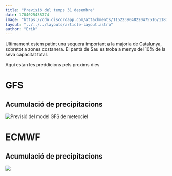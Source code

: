 ```yaml
---
title: "Previsió del temps 31 desembre"
date: 1704025438774
image: "https://cdn.discordapp.com/attachments/1152239048220475516/1187732063739203605/d.webp"
layout: "../../../layouts/article-layout.astro"
author: "Erik"
---
```


Ultimament estem patint una sequera important a la majoria de Catalunya, sobretot a zones costanera. El pantà de Sau es troba a menys del 10% de la seva capacitat total.

Aquí estan les preddicions pels proxims dies

# GFS

## Acumulació de precipitacions

<img alt="Previsió del model GFS de meteociel" src="https://modeles2.meteociel.fr/modeles_gfs/runs/2023123106/240-777SP.GIF?31-6" />

# ECMWF

## Acumulació de precipitacions

<img name="image" id="image" src="https://modeles3.meteociel.fr/modeles/ecmwf/runs/2023123100/ecmwfsp-25-240.png?0" />
